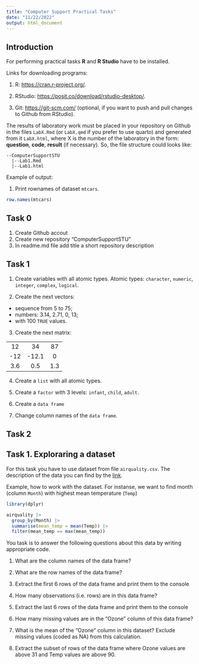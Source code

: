 ```yaml
---
title: "Computer Support Practical Tasks"
date: "11/22/2022"
output: html_document
---
```


## Introduction

For performing practical tasks **R** and **R Studio** have to be installed.

Links for downloading programs:

1.  R: <https://cran.r-project.org/>.

2.  RStudio: <https://posit.co/download/rstudio-desktop/>.

3.  Git: <https://git-scm.com/> (optional, if you want to push and pull changes to Github from RStudio).

The results of laboratory work must be placed in your repository on Github in the files `LabX.Rmd` (or `LabX.qmd` if you prefer to use quarto) and generated from it `LabX.html`, where X is the number of the laboratory in the form: **question**, **code**, **result** (if necessary). So, the file structure could looks like:

```         
--ComputerSupportSTU
  |--Lab1.Rmd
  |--Lab1.html
```

Example of output:

1.  Print rownames of dataset `mtcars`.

```r
row.names(mtcars)
```

## Task 0

1.  Create Github accout
2.  Create new repository "ComputerSupportSTU"
3.  In readme.md file add title a short repository description

## Task 1

1.  Create variables with all atomic types. Atomic types: `character`, `numeric`, `integer`, `complex`, `logical`.

2.  Create the next vectors:

-   sequence from 5 to 75;
-   numbers: 3.14, 2.71, 0, 13;
-   with 100 `TRUE` values.

3.  Create the next matrix:

|     |       |     |
|:---:|:-----:|:---:|
| 12  |  34   | 87  |
| -12 | -12.1 |  0  |
| 3.6 |  0.5  | 1.3 |

4.  Create a `list` with all atomic types.

5.  Create a `factor` with 3 levels: `infant`, `child`, `adult`.

6.  Create a `data frame`

7.  Change column names of the `data frame`.

## Task 2

## Task 1. Exploraring a dataset

For this task you have to use dataset from file `airquality.csv`. The description of the data you can find by the [link](https://www.rdocumentation.org/packages/datasets/versions/3.6.2/topics/airquality).

Example, how to work with the dataset. For instanse, we want to find month (column `Month`) with highest mean temperature (`Temp`)

```r
library(dplyr)

airquality |> 
  group_by(Month) |> 
  summarise(mean_temp = mean(Temp)) |> 
  filter(mean_temp == max(mean_temp))
```

You task is to answer the following questions about this data by writing appropriate code.

1.  What are the column names of the data frame?

2.  What are the row names of the data frame?

3.  Extract the first 6 rows of the data frame and print them to the console

4.  How many observations (i.e. rows) are in this data frame?

5.  Extract the last 6 rows of the data frame and print them to the console

6.  How many missing values are in the "Ozone" column of this data frame?

7.  What is the mean of the "Ozone" column in this dataset? Exclude missing values (coded as NA) from this calculation.

8.  Extract the subset of rows of the data frame where Ozone values are above 31 and Temp values are above 90.
